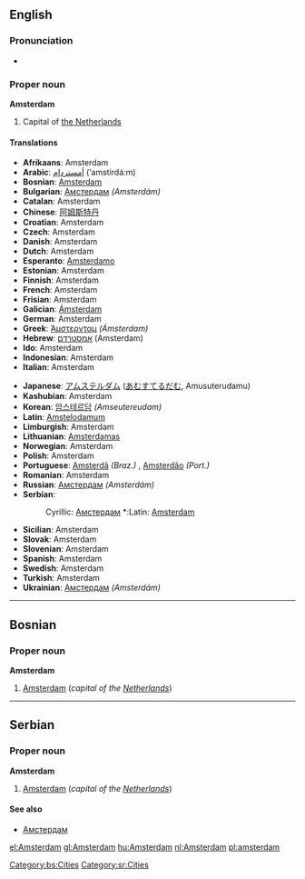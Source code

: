 ==English==
{{wikipedia}}
===Pronunciation===
*{{audio|en-us-Amsterdam.ogg|Audio (US)}}

===Proper noun===
'''Amsterdam'''

#Capital of [[The Netherlands|the Netherlands]]

====Translations====
{{top}}<!--left column-->
*'''Afrikaans''': Amsterdam
*'''Arabic''': [[امستردام|أمستردام]] (’amstirdá:m)
*'''Bosnian''': [[Amsterdam#Bosnian|Amsterdam]] {{m}}
*'''Bulgarian''': [[Амстердам]] ''(Amsterdám)''
*'''Catalan''': Amsterdam
*'''Chinese''': [[阿姆斯特丹]]
*'''Croatian''': Amsterdam
*'''Czech''': Amsterdam
*'''Danish''': Amsterdam
*'''Dutch''': Amsterdam {{n}}
*'''Esperanto''': [[Amsterdamo]]
*'''Estonian''': Amsterdam
*'''Finnish''': Amsterdam
*'''French''': Amsterdam
*'''Frisian''': Amsterdam
*'''Galician''': [[Ámsterdam]]
*'''German''': Amsterdam
*'''Greek''': [[Άμστερνταμ]] ''(Ámsterdam)''
*'''Hebrew''': [[אמסטרדם]] (Amsterdam) {{f}}
*'''Ido''': Amsterdam
*'''Indonesian''': Amsterdam
*'''Italian''': Amsterdam {{f}}
{{mid}}<!--right column-->
*'''Japanese''': [[アムステルダム]] ([[あむすてるだむ]], Amusuterudamu)
*'''Kashubian''': Amsterdam
*'''Korean''': [[암스테르담]] ''(Amseutereudam)''
*'''Latin''': [[Amstelodamum]]
*'''Limburgish''': Amsterdam
*'''Lithuanian''': [[Amsterdamas]]
*'''Norwegian''': Amsterdam
*'''Polish''': Amsterdam
*'''Portuguese''': [[Amsterdã]] ''(Braz.)'' {{f}}, [[Amsterdão]] ''(Port.)'' {{f}}
*'''Romanian''': Amsterdam
*'''Russian''': [[Амстердам]] ''(Amsterdám)'' {{m}}
*'''Serbian''':
*:Cyrillic: [[Амстердам#Serbian|Амстердам]] {{m}} *:Latin: [[Amsterdam#Serbian|Amsterdam]] {{m}}
*'''Sicilian''': Amsterdam
*'''Slovak''': Amsterdam
*'''Slovenian''': Amsterdam
*'''Spanish''': Amsterdam
*'''Swedish''': Amsterdam
*'''Turkish''': Amsterdam
*'''Ukrainian''': [[Амстердам]] ''(Amsterdám)''
{{bottom}}


----

==Bosnian==
===Proper noun===
'''Amsterdam''' {{m}}
#[[Amsterdam#English|Amsterdam]] (''capital of the [[Netherlands]]'')
[[Category:bs:Cities]]

----
==Serbian==
===Proper noun===
'''Amsterdam''' {{m}}
#[[Amsterdam#English|Amsterdam]] (''capital of the [[Netherlands]]'')
====See also====
*[[Амстердам#Serbian|Амстердам]]
[[Category:sr:Cities]]
[[el:Amsterdam]]
[[gl:Amsterdam]]
[[hu:Amsterdam]]
[[nl:Amsterdam]]
[[pl:amsterdam]]